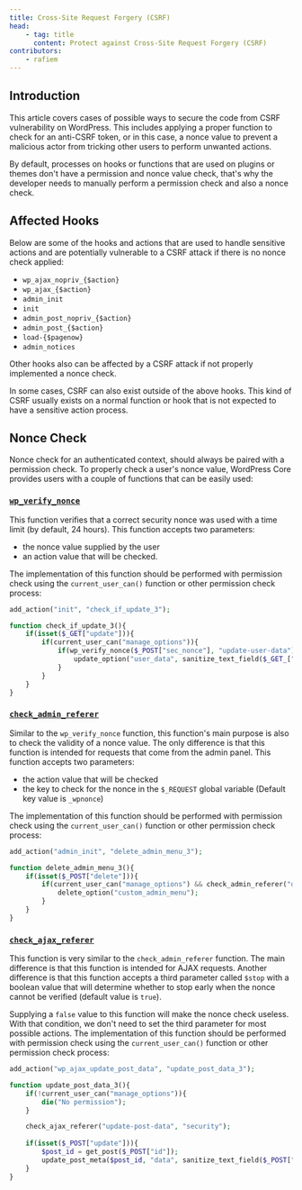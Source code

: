 ```yaml
---
title: Cross-Site Request Forgery (CSRF)
head:
    - tag: title
      content: Protect against Cross-Site Request Forgery (CSRF)
contributors:
    - rafiem
---
```



## Introduction

This article covers cases of possible ways to secure the code from CSRF vulnerability on WordPress. This includes applying a proper function to check for an anti-CSRF token, or in this case, a nonce value to prevent a malicious actor from tricking other users to perform unwanted actions.

By default, processes on hooks or functions that are used on plugins or themes don't have a permission and nonce value check, that's why the developer needs to manually perform a permission check and also a nonce check.

<LinkCard
  title="Learn more about CSRF"
  href="/academy/wordpress/vulnerabilities/cross-site-request-forgery/"
/>

## Affected Hooks

Below are some of the hooks and actions that are used to handle sensitive actions and are potentially vulnerable to a CSRF attack if there is no nonce check applied:

- `wp_ajax_nopriv_{$action}`
- `wp_ajax_{$action}`
- `admin_init`
- `init`
- `admin_post_nopriv_{$action}`
- `admin_post_{$action}`
- `load-{$pagenow}`
- `admin_notices`

Other hooks also can be affected by a CSRF attack if not properly implemented a nonce check. 

In some cases, CSRF can also exist outside of the above hooks. This kind of CSRF usually exists on a normal function or hook that is not expected to have a sensitive action process.

## Nonce Check

Nonce check for an authenticated context, should always be paired with a permission check. To properly check a user's nonce value, WordPress Core provides users with a couple of functions that can be easily used:

### [`wp_verify_nonce`](https://developer.wordpress.org/reference/functions/wp_verify_nonce/)

This function verifies that a correct security nonce was used with a time limit (by default, 24 hours). This function accepts two parameters:
- the nonce value supplied by the user
- an action value that will be checked. 

The implementation of this function should be performed with permission check using the `current_user_can()` function or other permission check process:

```php
add_action("init", "check_if_update_3");

function check_if_update_3(){
    if(isset($_GET["update"])){
        if(current_user_can("manage_options")){
            if(wp_verify_nonce($_POST["sec_nonce"], "update-user-data")){
                update_option("user_data", sanitize_text_field($_GET_["data"]));
            }
        }
    }
}
```

### [`check_admin_referer`](https://developer.wordpress.org/reference/functions/check_admin_referer/)

Similar to the `wp_verify_nonce` function, this function's main purpose is also to check the validity of a nonce value. The only difference is that this function is intended for requests that come from the admin panel. This function accepts two parameters:
- the action value that will be checked 
- the key to check for the nonce in the `$_REQUEST` global variable (Default key value is `_wpnonce`)

The implementation of this function should be performed with permission check using the `current_user_can()` function or other permission check process:

```php
add_action("admin_init", "delete_admin_menu_3");

function delete_admin_menu_3(){
    if(isset($_POST["delete"])){
        if(current_user_can("manage_options") && check_admin_referer("delete-admin-menu")){
            delete_option("custom_admin_menu");
        }
    }
}
```

### [`check_ajax_referer`](https://developer.wordpress.org/reference/functions/check_ajax_referer/)

This function is very similar to the `check_admin_referer` function. The main difference is that this function is intended for AJAX requests. Another difference is that this function accepts a third parameter called `$stop` with a boolean value that will determine whether to stop early when the nonce cannot be verified (default value is `true`).

Supplying a `false` value to this function will make the nonce check useless. With that condition, we don't need to set the third parameter for most possible actions. The implementation of this function should be performed with permission check using the `current_user_can()` function or other permission check process:

```php
add_action("wp_ajax_update_post_data", "update_post_data_3");

function update_post_data_3(){
    if(!current_user_can("manage_options")){
        die("No permission");
    }

    check_ajax_referer("update-post-data", "security");
    
    if(isset($_POST["update"])){
        $post_id = get_post($_POST["id"]);
        update_post_meta($post_id, "data", sanitize_text_field($_POST["data"]));
    }
}
```